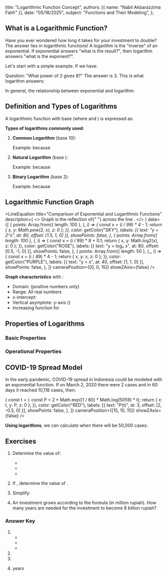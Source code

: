 
  title: "Logarithmic Function Concept",
  authors: [{ name: "Nabil Akbarazzima Fatih" }],
  date: "05/18/2025",
  subject: "Functions and Their Modeling",
};

## What is a Logarithmic Function?

Have you ever wondered how long it takes for your investment to double? The answer lies in logarithmic functions! A logarithm is the "inverse" of an exponential. If exponential answers "what is the result?", then logarithm answers "what is the exponent?".

Let's start with a simple example. If we have:

<BlockMath math="2^3 = 8" />

Question: "What power of 2 gives 8?" The answer is 3. This is what logarithm answers:

<BlockMath math="\log_2 8 = 3" />

In general, the relationship between exponential and logarithm:

<BlockMath math="y = b^x \quad \Leftrightarrow \quad x = \log_b y" />

## Definition and Types of Logarithms

A logarithmic function with base <InlineMath math="b" /> (where <InlineMath math="b > 0" /> and <InlineMath math="b \neq 1" />) is expressed as:

<BlockMath math="f(x) = \log_b x \quad \text{for every } x > 0" />

**Types of logarithms commonly used:**

1. **Common Logarithm** (base 10): <InlineMath math="f(x) = \log x" />

   Example: <InlineMath math="\log 100 = 2" /> because <InlineMath math="10^2 = 100" />

2. **Natural Logarithm** (base <InlineMath math="e \approx 2.7183" />): <InlineMath math="f(x) = \ln x" />

   Example: <InlineMath math="\ln e = 1" /> because <InlineMath math="e^1 = e" />

3. **Binary Logarithm** (base 2): <InlineMath math="f(x) = \log_2 x" />

   Example: <InlineMath math="\log_2 8 = 3" /> because <InlineMath math="2^3 = 8" />

## Logarithmic Function Graph

<LineEquation
  title="Comparison of Exponential and Logarithmic Functions"
  description={
    <>
      Graph <InlineMath math="y = \log_2 x" /> is the reflection of{" "}
      <InlineMath math="y = 2^x" /> across the line <InlineMath math="y = x" />.
    </>
  }
  data={[
    {
      points: Array.from({ length: 100 }, (_, i) => {
        const x = (i / 99) * 4 - 1;
        return { x, y: Math.pow(2, x), z: 0 };
      }),
      color: getColor("SKY"),
      labels: [{ text: "y = 2^x", at: 80, offset: [1.5, 1, 0] }],
      showPoints: false,
    },
    {
      points: Array.from({ length: 100 }, (_, i) => {
        const x = (i / 99) * 8 + 0.1;
        return { x, y: Math.log2(x), z: 0 };
      }),
      color: getColor("ROSE"),
      labels: [{ text: "y = log₂ x", at: 80, offset: [0.5, -1, 0] }],
      showPoints: false,
    },
    {
      points: Array.from({ length: 50 }, (_, i) => {
        const x = (i / 49) * 4 - 1;
        return { x, y: x, z: 0 };
      }),
      color: getColor("PURPLE"),
      labels: [{ text: "y = x", at: 40, offset: [1, 1, 0] }],
      showPoints: false,
    },
  ]}
  cameraPosition={[0, 0, 15]}
  showZAxis={false}
/>

**Graph characteristics** <InlineMath math="f(x) = \log_b x" /> with <InlineMath math="b > 1" />:

- Domain: <InlineMath math="x > 0" /> (positive numbers only)
- Range: All real numbers
- x-intercept: <InlineMath math="(1, 0)" />
- Vertical asymptote: y-axis (<InlineMath math="x = 0" />)
- Increasing function for <InlineMath math="b > 1" />

## Properties of Logarithms

### Basic Properties

<div className="flex flex-col gap-4">
  <BlockMath math="\log_b 1 = 0" />
  <BlockMath math="\log_b b = 1" />
  <BlockMath math="\log_b b^n = n" />
  <BlockMath math="b^{\log_b x} = x" />
</div>

### Operational Properties

<div className="flex flex-col gap-4">
  <BlockMath math="\log_b (xy) = \log_b x + \log_b y" />
  <BlockMath math="\log_b \left(\frac{x}{y}\right) = \log_b x - \log_b y" />
  <BlockMath math="\log_b x^n = n \cdot \log_b x" />
  <BlockMath math="\log_b x = \frac{\log_a x}{\log_a b} \quad \text{(change of base)}" />
</div>

## COVID-19 Spread Model

In the early pandemic, COVID-19 spread in Indonesia could be modeled with an exponential function. If on March 2, 2020 there were 2 cases and in 60 days it reached 10,118 cases, then:

<div className="flex flex-col gap-4">
  <BlockMath math="P(t) = 2e^{\frac{1}{60}\ln(5059)t}" />
  <LineEquation
    title="COVID-19 Spread Model"
    description="Exponential growth of COVID-19 cases"
    data={[
      {
        points: Array.from({ length: 61 }, (_, i) => {
          const t = i;
          const P = 2 * Math.exp((1 / 60) * Math.log(5059) * t);
          return { x: t, y: P, z: 0 };
        }),
        color: getColor("RED"),
        labels: [{ text: "P(t)", at: 3, offset: [2, -0.5, 0] }],
        showPoints: false,
      },
    ]}
    cameraPosition={[15, 10, 15]}
    showZAxis={false}
  />
</div>

**Using logarithms**, we can calculate when there will be 50,000 cases:

<div className="flex flex-col gap-4">
  <BlockMath math="50000 = 2e^{\frac{1}{60}\ln(5059)t}" />
  <BlockMath math="t = \frac{60 \cdot \ln(25000)}{\ln(5059)} \approx 81.4 \text{ days}" />
</div>

## Exercises

1. Determine the value of:

   - <InlineMath math="\log_3 27" />
   - <InlineMath math="\log_5 \frac{1}{125}" />
   - <InlineMath math="\ln e^3" />

2. If <InlineMath math="\log_2 x = 4" />, determine the value of <InlineMath math="x" />.

3. Simplify: <InlineMath math="\log_2 8 + \log_2 4 - \log_2 2" />

4. An investment grows according to the formula <InlineMath math="A = 1000 \cdot 2^t" /> (in million rupiah). How many years are needed for the investment to become 8 billion rupiah?

### Answer Key

1. - <InlineMath math="\log_3 27 = 3" />
   - <InlineMath math="\log_5 \frac{1}{125} = -3" />
   - <InlineMath math="\ln e^3 = 3" />

2. <InlineMath math="x = 2^4 = 16" />

3. <InlineMath math="\log_2 8 + \log_2 4 - \log_2 2 = 3 + 2 - 1 = 4" />

4. <InlineMath math="8000 = 1000 \cdot 2^t \Rightarrow 8 = 2^t \Rightarrow t = 3" /> years
